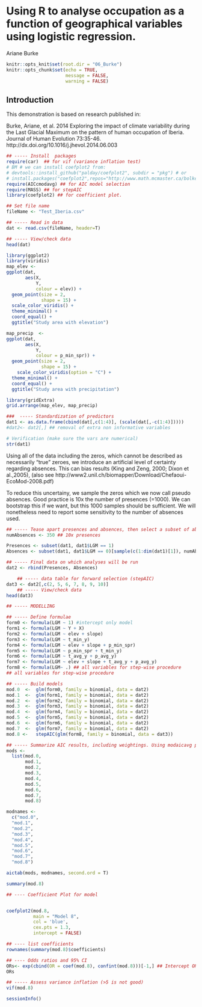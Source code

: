 # Using R to analyse occupation as a function of geographical variables using logistic regression.

Ariane Burke 

```r
knitr::opts_knit$set(root.dir = "06_Burke")
knitr::opts_chunk$set(echo = TRUE,
                      message = FALSE,
                      warning = FALSE)
```

## Introduction

This demonstration is based on research published in:

Burke, Ariane, et al. 2014	Exploring the impact of climate variability during the Last Glacial Maximum on the pattern of human occupation of Iberia. Journal of Human Evolution 73:35-46. http://dx.doi.org/10.1016/j.jhevol.2014.06.003

```r
## ----- Install  packages 
require(car)  ## for vif (variance inflation test)
# BM # we can install coefplot2 from:
# devtools::install_github("palday/coefplot2", subdir = "pkg") # or 
# install.packages("coefplot2",repos="http://www.math.mcmaster.ca/bolker/R",     type="source")
require(AICcmodavg) ## for AIC model selection
require(MASS) ## for stepAIC
library(coefplot2) ## for coefficient plot.
```


```r
## Set file name
fileName <- "Test_Iberia.csv"

## ----- Read in data
dat <- read.csv(fileName, header=T) 

## ----- View/check data
head(dat)

library(ggplot2)
library(viridis)
map_elev <- 
ggplot(dat, 
       aes(X, 
           Y,
           colour = elev)) +
  geom_point(size = 2,
             shape = 15) +
  scale_color_viridis() +
  theme_minimal() + 
  coord_equal() +
  ggtitle("Study area with elevation")

map_precip  <- 
ggplot(dat, 
       aes(X, 
           Y,
           colour = p_min_spr)) +
  geom_point(size = 2,
             shape = 15) +
    scale_color_viridis(option = "C") +
  theme_minimal() + 
  coord_equal() +
  ggtitle("Study area with precipitation")

library(gridExtra)
grid.arrange(map_elev, map_precip)
```


```r
###  ----- Standardization of predictors
dat1 <- as.data.frame(cbind(dat[,c(1:4)], (scale(dat[,-c(1:4)]))))
#dat2<- dat2[,] ## removal of extra non informative variables

# Verification (make sure the vars are numerical)
str(dat1)
```

Using all of the data including the zeros, which cannot be described as necessarily "true" zeroes, we introduce an artificial level of certainty regarding absences. This can bias results (King and Zeng, 2000; Dixon et al.,2005), (also see http://www2.unil.ch/biomapper/Download/Chefaoui-EcoMod-2008.pdf)

To reduce this uncertainy, we sample the zeros which we now call pseudo absences. Good practice is 10x the number of presences (=1000). We can bootstrap this if we want, but this 1000 samples should be sufficient. We will nonetheless need to report some sensitivity to the number of absences used. 

```r
## ----- Tease apart presences and absences, then select a subset of absences - recombine presences (all) and absences (sample)
numAbsences <- 350 ## 10x presences

Presences <- subset(dat1, dat1$LGM == 1)
Absences <- subset(dat1, dat1$LGM == 0)[sample(c(1:dim(dat1)[1]), numAbsences),]

## ----- Final data on which analyses will be run
dat2 <- rbind(Presences, Absences)

	## ----- data table for forward selection (stepAIC)
dat3 <- dat2[,c(2, 5, 6, 7, 8, 9, 10)]
	## ----- View/check data
head(dat3)
```

```r
## ----- MODELLING

## ----- Define formulae
form0 <- formula(LGM ~ 1) #intercept only model
form1 <- formula(LGM ~ Y + X)
form2 <- formula(LGM ~ elev + slope)
form3 <- formula(LGM ~ t_min_y)
form4 <- formula(LGM ~ elev + slope + p_min_spr)
form5 <- formula(LGM ~ p_min_spr + t_min_y)
form6 <- formula(LGM ~ t_avg_y + p_avg_y)
form7 <- formula(LGM ~ elev + slope + t_avg_y + p_avg_y)
form8 <- formula(LGM~ .) ## all variables for step-wise procedure
## all variables for step-wise procedure
```


```r
## ----- Build models
mod.0  <-  glm(form0, family = binomial, data = dat2)
mod.1  <-  glm(form1, family = binomial, data = dat2)
mod.2  <-  glm(form2, family = binomial, data = dat2)
mod.3  <-  glm(form3, family = binomial, data = dat2)
mod.4  <-  glm(form4, family = binomial, data = dat2)
mod.5  <-  glm(form5, family = binomial, data = dat2)
mod.6  <-  glm(form6, family = binomial, data = dat2)
mod.7  <-  glm(form7, family = binomial, data = dat2)
mod.8 <-   stepAIC(glm(form8, family = binomial, data = dat3))
```




```r
## ----- Summarize AIC results, including weightings. Using modaicavg package.
mods <-
  list(mod.0,
       mod.1, 
       mod.2, 
       mod.3, 
       mod.4, 
       mod.5, 
       mod.6, 
       mod.7, 
       mod.8)

modnames <-
  c("mod.0",
  "mod.1",
  "mod.2",
  "mod.3",
  "mod.4",
  "mod.5",
  "mod.6",
  "mod.7",
  "mod.8")

aictab(mods, modnames, second.ord = T)

summary(mod.8)
```

```r
## ---- Coefficient Plot for model 


coefplot2(mod.8,
          main = "Model 8", 
          col = 'blue', 
          cex.pts = 1.3,
          intercept = FALSE)

## ---- list coefficients
rownames(summary(mod.8)$coefficients)
```

```r
## ---- Odds ratios and 95% CI
ORs<- exp(cbind(OR = coef(mod.8), confint(mod.8)))[-1,] ## Intercept OR shouldn't be interpreted.
ORs

## ----- Assess variance inflation (>5 is not good) 
vif(mod.8)

```


```r
sessionInfo()
```
